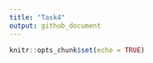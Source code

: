 ```yaml
---
title: "Task4"
output: github_document
---
```


```r
knitr::opts_chunk$set(echo = TRUE)
```
